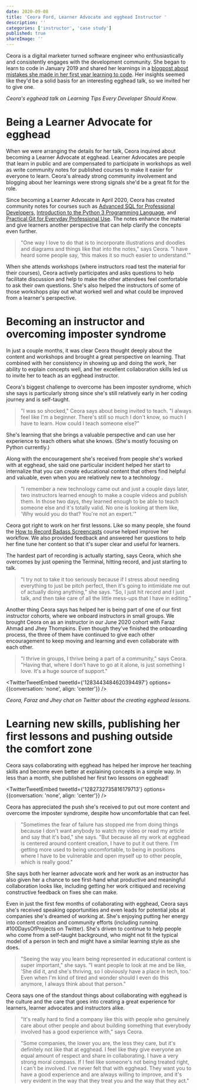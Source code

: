```yaml
---
date: 2020-09-08
title: 'Ceora Ford, Learner Advocate and egghead Instructor '
description: ''
categories: ['instructor', 'case study']
published: true
shareImage: ''
---
```


Ceora is a digital marketer turned software engineer who enthusiastically and consistently engages with the development community. She began to learn to code in January 2019 and shared her learnings in a [blogpost about mistakes she made in her first year learning to code](https://dev.to/ceeoreo/5-mistakes-i-made-my-first-year-learning-to-code-3cj5). Her insights seemed like they'd be a solid basis for an interesting egghead talk, so we invited her to give one. 


<ResponsiveEmbed src="https://egghead.io/lessons/egghead-egghead-talks-learning-tips-every-developer-should-know/embed" />

*Ceora's egghead talk on Learning Tips Every Developer Should Know.* 

# Being a Learner Advocate for egghead

When we were arranging the details for her talk, Ceora inquired about becoming a Learner Advocate at egghead. Learner Advocates are people that learn in public and are compensated to participate in workshops as well as write community notes for published courses to make it easier for everyone to learn. Ceora's already strong community involvement and blogging about her learnings were strong signals she'd be a great fit for the role. 

Since becoming a Learner Advocate in April 2020, Ceora has created community notes for courses such as [Advanced SQL for Professional Developers](https://github.com/eggheadio/eggheadio-course-notes/tree/master/advanced-sql-for-professional-developers), [Introduction to the Python 3 Programming Language](https://github.com/eggheadio-projects/introduction-to-the-python-3-programming-language-notes), and [Practical Git for Everyday Professional Use](https://github.com/eggheadio-projects/practical-git-for-everyday-professional-use-notes). The notes enhance the material and give learners another perspective that can help clarify the concepts even further.  

> "One way I love to do that is to incorporate illustrations and doodles and diagrams and things like that into the notes," says Ceora. "I have heard some people say, 'this makes it so much easier to understand.'"

When she attends workshops (where instructors road test the material for their courses), Ceora actively participates and asks questions to help facilitate discussion and help to make the other attendees feel comfortable to ask their own questions. She's also helped the instructors of some of those workshops play out what worked well and what could be improved from a learner's perspective. 

# Becoming an instructor and overcoming imposter syndrome

In just a couple months, it was clear Ceora thought deeply about the content and workshops and brought a great perspective on learning. That combined with her consistency in showing up and doing the work, her ability to explain concepts well, and her excellent collaboration skills led us to invite her to teach as an egghead instructor. 

Ceora's biggest challenge to overcome has been imposter syndrome, which she says is particularly strong since she's still relatively early in her coding journey and is self-taught. 

> "I was so shocked," Ceora says about being invited to teach. "I always feel like I'm a beginner. There's still so much I don't know, so much I have to learn. How could I teach someone else?"

She's learning that she brings a valuable perspective and can use her experience to teach others what she knows. (She's mostly focusing on Python currently.) 

Along with the encouragement she's received from people she's worked with at egghead, she said one particular incident helped her start to internalize that you can create educational content that others find helpful and valuable, even when you are relatively new to a technology . 

> "I remember a new technology came out and just a couple days later, two instructors learned enough to make a couple videos and publish them. In those two days, they learned enough to be able to teach someone else and it's totally valid. No one is looking at them like, 'Why would you do that? You're not an expert.'"

Ceora got right to work on her first lessons.  Like so many people, she found the [How to Record Badass Screencasts](https://egghead.io/courses/record-badass-screencasts-for-egghead-io) course helped improve her workflow.  We also provided feedback and answered her questions to help her fine tune her content so that it's super clear and useful for learners. 

The hardest part of recording is actually starting, says Ceora, which she overcomes by just opening the Terminal, hitting record, and just starting to talk. 

> "I try not to take it too seriously because if I stress about needing everything to just be pitch perfect, then it's going to intimidate me out of actually doing anything," she says. "So, I just hit record and I just talk, and then take care of all the little mess-ups that I have in editing."

Another thing Ceora says has helped her is being part of one of our first instructor cohorts, where we onboard instructors in small groups. We brought Ceora on as an instructor in our June 2020 cohort with Faraz Ahmad and Jhey Thompkins. Even though they've finished the onboarding process, the three of them have continued to give each other encouragement to keep moving and learning and even collaborate with each other.  

> "I thrive in groups, I thrive being a part of a community," says Ceora. "Having that, where I don't have to go at it alone, is just something I love. It's a huge source of support."

<TwitterTweetEmbed
  tweetId={'1283443484620394497'}
  options={{conversation: 'none', align: 'center'}}
/>

*Ceora, Faraz and Jhey chat on Twitter about the creating egghead lessons.* 

# Learning new skills, publishing her first lessons and pushing outside the comfort zone

Ceora says collaborating with egghead has helped her improve her teaching skills and become even better at explaining concepts in a simple way. In less than a month, she published her first two lessons on egghead! 

<TwitterTweetEmbed
  tweetId={'1282732735816179713'}
  options={{conversation: 'none', align: 'center'}}
/>

Ceora has appreciated the push she's received to put out more content and overcome the imposter syndrome, despite how uncomfortable that can feel. 

> "Sometimes the fear of failure has stopped me from doing things because I don't want anybody to watch my video or read my article and say that it's bad," she says. "But because all my work at egghead is centered around content creation, I have to put it out there. I'm getting more used to being uncomfortable, to being in positions where I have to be vulnerable and open myself up to other people, which is really good."

She says both her learner advocate work and her work as an instructor has also given her a chance to see first-hand what productive and meaningful collaboration looks like, including getting her work critiqued and receiving constructive feedback on fixes she can make. 

Even in just the first few months of collaborating with egghead, Ceora says she's received speaking opportunities and even leads for potential jobs at companies she's dreamed of working at. She's enjoying putting her energy into content creation and community efforts (including running #100DaysOfProjects on Twitter). She's driven to continue to help people who come from a self-taught background, who might not fit the typical model of a person in tech and might have a similar learning style as she does. 

> "Seeing the way you learn being represented in educational content is super important," she says. "I want people to look at me and be like, 'She did it, and she's thriving, so I obviously have a place in tech, too.' Even when I'm kind of tired and wonder should I even do this anymore, I always think about that person."

Ceora says one of the standout things about collaborating with egghead is the culture and the care that goes into creating a great experience for learners, learner advocates and instructors alike. 

> "It's really hard to find a company like this with people who genuinely care about other people and about building something that everybody involved has a good experience with," says Ceora. 

> "Some companies, the lower you are, the less they care, but it's definitely not like that at egghead. I feel like they give everyone an equal amount of respect and share in collaborating. I have a very strong moral compass. If I feel like someone's not being treated right, I can't be involved. I've never felt that with egghead. They want you to have a good experience and are always willing to improve, and it's very evident in the way that they treat you and the way that they act."